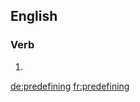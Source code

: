 ==English==

===Verb===
{{head|en|present participle}}

# {{present participle of|predefine|lang=en|nocat=1}}

[[de:predefining]]
[[fr:predefining]]